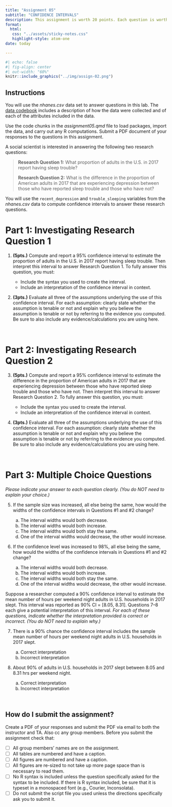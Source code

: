 ```yaml
---
title: "Assignment 05"
subtitle: "CONFIDENCE INTERVALS"
description: This assignment is worth 20 points. Each question is worth 1 point unless otherwise noted. <br /><br /> *Copyright EPSY 5261, 2023*
format:
  html:
   css: "../assets/sticky-notes.css"
   highlight-style: atom-one
date: today

---
```




```r
#| echo: false
#| fig-align: center
#| out-width: "60%"
knitr::include_graphics("../img/assign-02.png")
```

## Instructions

You will use the *nhanes.csv* data set to answer questions in this lab. The [data codebook](https://zief0002.github.io/barbieland/assignments/nhanes.html) includes a description of how the data were collected and of each of the attributes included in the data. 

Use the code chunks in the *assignment05.qmd* file to load packages, import the data, and carry out any R computations. Submit a PDF document of your responses to the questions in this assignment. 

A social scientist is interested in answering the following two research questions:

> **Research Question 1:** What proportion of adults in the U.S. in 2017 report having sleep trouble?
>
> **Research Question 2:** What is the difference in the proportion of American adults in 2017 that are experiencing depression between those who have reported sleep trouble and those who have not?

You will use the `recent_depression` and `trouble_sleeping` variables from the *nhanes.csv* data to compute confidence intervals to answer these research questions.



# Part 1: Investigating Research Question 1

1. **(5pts.)** Compute and report a 95% confidence interval to estimate the proportion of adults in the U.S. in 2017 report having sleep trouble. Then interpret this interval to answer Research Question 1. To fully answer this question, you must:

    + Include the syntax you used to create the interval.
    + Include an interpretation of the confidence interval in context.
 

2. **(3pts.)** Evaluate all three of the assumptions underlying the use of this confidence interval. For each assumption: clearly state whether the assumption is tenable or not and explain why you believe the assumption is tenable or not by referring to the evidence you computed. Be sure to also include any evidence/calculations you are using here. 

<br />


# Part 2: Investigating Research Question 2

3. **(5pts.)** Compute and report a 95% confidence interval to estimate the difference in the proportion of American adults in 2017 that are experiencing depression between those who have reported sleep trouble and those who have not. Then interpret this interval to answer Research Question 2. To fully answer this question, you must:

    + Include the syntax you used to create the interval.
    + Include an interpretation of the confidence interval in context.



4. **(3pts.)** Evaluate all three of the assumptions underlying the use of this confidence interval. For each assumption: clearly state whether the assumption is tenable or not and explain why you believe the assumption is tenable or not by referring to the evidence you computed. Be sure to also include any evidence/calculations you are using here.

<br />


# Part 3: Multiple Choice Questions

*Please indicate your answer to each question clearly. (You do NOT need to explain your choice.)*


5. If the sample size was increased, all else being the same, how would the widths of the confidence intervals in Questions \#1 and \#2 change?

    a. The interval widths would both decrease.
    b. The interval widths would both increase.
    c. The interval widths would both stay the same.
    d. One of the interval widths would decrease, the other would increase.
 

6. If the confidence level was increased to 98%, all else being the same, how would the widths of the confidence intervals in Questions \#1 and \#2 change?

    a. The interval widths would both decrease.
    b. The interval widths would both increase.
    c. The interval widths would both stay the same.
    d. One of the interval widths would decrease, the other would increase.


Suppose a researcher computed a 90% confidence interval to estimate the mean number of hours per weekend night adults in U.S. households in 2017 slept. This interval was reported as 90% CI = [8.05, 8.31]. Questions 7--8 each give a potential interpretation of this interval. *For each of these questions, indicate whether the interpretation provided is correct or incorrect. (You do NOT need to explain why.)*

7. There is a 90% chance the confidence interval includes the sample mean number of hours per weekend night adults in U.S. households in 2017 slept. 

    a. Correct interpretation
    b. Incorrect interpretation

8. About 90% of adults in U.S. households in 2017 slept between 8.05 and 8.31 hrs per weekend night.

    a. Correct interpretation
    b. Incorrect interpretation

<br />



## How do I submit the assignment?

Create a PDF of your responses and submit the PDF via email to both the instructor and TA. Also cc any group members. Before you submit the assignment check that:

- [ ] All group members' names are on the assignment.
- [ ] All tables are numbered and have a caption.
- [ ] All figures are numbered and have a caption.
- [ ] All figures are re-sized to not take up more page space than is necessary to read them.
- [ ] No R syntax is included unless the question specifically asked for the syntax to be included. If there is R syntax included, be sure that it is typeset in a monospaced font (e.g., Courier, Inconsolata).
- [ ] Do not submit the script file you used unless the directions specifically ask you to submit it.


<br />


    
    
